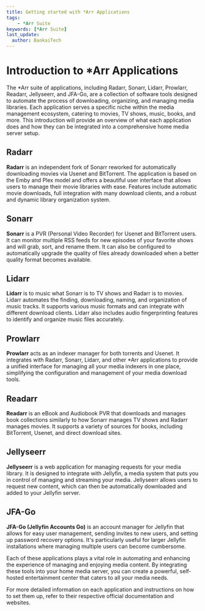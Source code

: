```yaml
---
title: Getting started with *Arr Applications
tags:
    - *Arr Suite
keywords: [*Arr Suite]
last_update:
  author: BankaiTech
---
```


# Introduction to *Arr Applications

The *Arr suite of applications, including Radarr, Sonarr, Lidarr, Prowlarr, Readarr, Jellyseerr, and JFA-Go, are a collection of software tools designed to automate the process of downloading, organizing, and managing media libraries. Each application serves a specific niche within the media management ecosystem, catering to movies, TV shows, music, books, and more. This introduction will provide an overview of what each application does and how they can be integrated into a comprehensive home media server setup.

## Radarr

**Radarr** is an independent fork of Sonarr reworked for automatically downloading movies via Usenet and BitTorrent. The application is based on the Emby and Plex model and offers a beautiful user interface that allows users to manage their movie libraries with ease. Features include automatic movie downloads, full integration with many download clients, and a robust and dynamic library organization system.

## Sonarr

**Sonarr** is a PVR (Personal Video Recorder) for Usenet and BitTorrent users. It can monitor multiple RSS feeds for new episodes of your favorite shows and will grab, sort, and rename them. It can also be configured to automatically upgrade the quality of files already downloaded when a better quality format becomes available.

## Lidarr

**Lidarr** is to music what Sonarr is to TV shows and Radarr is to movies. Lidarr automates the finding, downloading, naming, and organization of music tracks. It supports various music formats and can integrate with different download clients. Lidarr also includes audio fingerprinting features to identify and organize music files accurately.

## Prowlarr

**Prowlarr** acts as an indexer manager for both torrents and Usenet. It integrates with Radarr, Sonarr, Lidarr, and other *Arr applications to provide a unified interface for managing all your media indexers in one place, simplifying the configuration and management of your media download tools.

## Readarr

**Readarr** is an eBook and Audiobook PVR that downloads and manages book collections similarly to how Sonarr manages TV shows and Radarr manages movies. It supports a variety of sources for books, including BitTorrent, Usenet, and direct download sites.

## Jellyseerr

**Jellyseerr** is a web application for managing requests for your media library. It is designed to integrate with Jellyfin, a media system that puts you in control of managing and streaming your media. Jellyseerr allows users to request new content, which can then be automatically downloaded and added to your Jellyfin server.

## JFA-Go

**JFA-Go (Jellyfin Accounts Go)** is an account manager for Jellyfin that allows for easy user management, sending invites to new users, and setting up password recovery options. It's particularly useful for larger Jellyfin installations where managing multiple users can become cumbersome.

Each of these applications plays a vital role in automating and enhancing the experience of managing and enjoying media content. By integrating these tools into your home media server, you can create a powerful, self-hosted entertainment center that caters to all your media needs.

For more detailed information on each application and instructions on how to set them up, refer to their respective official documentation and websites.
